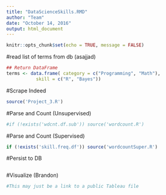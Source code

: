 ---
title: "DataScienceSkills.RMD"
author: "Team"
date: "October 14, 2016"
output: html_document
---

```{r setup, include=FALSE}
knitr::opts_chunk$set(echo = TRUE, message = FALSE)
```


#read list of terms from db (asajjad)
```{r}



## Return DataFrame
terms <- data.frame( category = c("Programming", "Math"),
           skill = c("R", "Bayes"))
```



#Scrape Indeed 
```{r}
source('Project_3.R')
```

#Parse and Count  (Unsupervised)
```{r}
#if (!exists('wdcnt.df.sub')) source('wordcount.R')
```

#Parse and Count  (Supervised)
```{r}
if (!exists('skill.freq.df')) source('wordcountSuper.R')
```


#Persist to DB
```{r}



```


#Visualize (Brandon)
```{r}
#This may just be a link to a public Tableau file
```